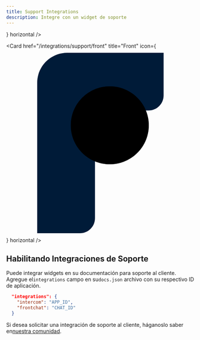 ```yaml
---
title: Support Integrations
description: Integre con un widget de soporte
---
```


<CardGroup>
  <Card title="Intercom" href="/integrations/support/intercom" icon={<svg className="h-6 w-6" width="2500" height="2500" viewBox="0 0 256 256" xmlns="http://www.w3.org/2000/svg" preserveAspectRatio="xMidYMid"><path d="M221.867 140.748a8.534 8.534 0 0 1-17.067 0V64a8.534 8.534 0 0 1 17.067 0v76.748zm-2.978 53.413c-1.319 1.129-32.93 27.655-90.889 27.655-57.958 0-89.568-26.527-90.887-27.656a8.535 8.535 0 0 1-.925-12.033 8.53 8.53 0 0 1 12.013-.942c.501.42 28.729 23.563 79.8 23.563 51.712 0 79.503-23.31 79.778-23.545 3.571-3.067 8.968-2.655 12.033.925a8.534 8.534 0 0 1-.923 12.033zM34.133 64A8.534 8.534 0 0 1 51.2 64v76.748a8.534 8.534 0 0 1-17.067 0V64zm42.668-17.067a8.534 8.534 0 0 1 17.066 0v114.001a8.534 8.534 0 0 1-17.066 0v-114zm42.666-4.318A8.532 8.532 0 0 1 128 34.082a8.532 8.532 0 0 1 8.534 8.533v123.733a8.534 8.534 0 0 1-17.067 0V42.615zm42.667 4.318a8.534 8.534 0 0 1 17.066 0v114.001a8.534 8.534 0 0 1-17.066 0v-114zM224 0H32C14.327 0 0 14.327 0 32v192c0 17.672 14.327 32 32 32h192c17.673 0 32-14.328 32-32V32c0-17.673-14.327-32-32-32z" fill="#1F8DED"/></svg>} horizontal />

  <Card
    href="/integrations/support/front"
    title="Front"
    icon={<svg className="h-6 w-6" width="754" height="754" viewBox="0 0 754 754" fill="none" xmlns="http://www.w3.org/2000/svg">
<path d="M124 135.5C124 69 177.9 15 244.5 15H630.8V186.4C630.8 219.7 603.8 246.6 570.6 246.6H413.6C381.6 246.6 355.7 272.5 355.7 304.5V678.7C355.7 712 328.7 738.9 295.5 738.9H124V135.5Z" fill="#001B38"/>
<path d="M415 462.4C501.377 462.4 571.4 392.377 571.4 306C571.4 219.623 501.377 149.6 415 149.6C328.623 149.6 258.6 219.623 258.6 306C258.6 392.377 328.623 462.4 415 462.4Z" fill="url(#paint0_linear_66_11)"/>
<path opacity="0.5" d="M415 462.4C501.377 462.4 571.4 392.377 571.4 306C571.4 219.623 501.377 149.6 415 149.6C328.623 149.6 258.6 219.623 258.6 306C258.6 392.377 328.623 462.4 415 462.4Z" fill="url(#paint1_linear_66_11)"/>
<defs>
<linearGradient id="paint0_linear_66_11" x1="301.703" y1="191.962" x2="536.873" y2="428.762" gradientUnits="userSpaceOnUse">
<stop stopColor="#FF0057" stopOpacity="0.16"/>
<stop offset="0.86" stopColor="#FF0057"/>
</linearGradient>
<linearGradient id="paint1_linear_66_11" x1="301.703" y1="191.962" x2="536.873" y2="428.762" gradientUnits="userSpaceOnUse">
<stop stopColor="#FF0057" stopOpacity="0.16"/>
<stop offset="0.86" stopColor="#FF0057"/>
</linearGradient>
</defs>
</svg>
}
    horizontal
  />
</CardGroup>

## Habilitando Integraciones de Soporte

Puede integrar widgets en su documentación para soporte al cliente. Agregue el`integrations` campo en su`docs.json` archivo con su respectivo ID de aplicación.

```json
  "integrations": {
    "intercom": "APP_ID",
    "frontchat": "CHAT_ID"
  }
```

Si desea solicitar una integración de soporte al cliente, háganoslo saber en[nuestra comunidad](https://join.slack.com/t/mintlify-users/shared_invite/zt-1xfzz6x35-f4o4WCYfpvLhSj3O7WAOMA).
